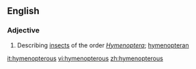 ==English==

===Adjective===
{{en-adj|-}}

# Describing [[insect]]s of the order ''[[Hymenoptera]]''; [[hymenopteran]]

[[it:hymenopterous]]
[[vi:hymenopterous]]
[[zh:hymenopterous]]